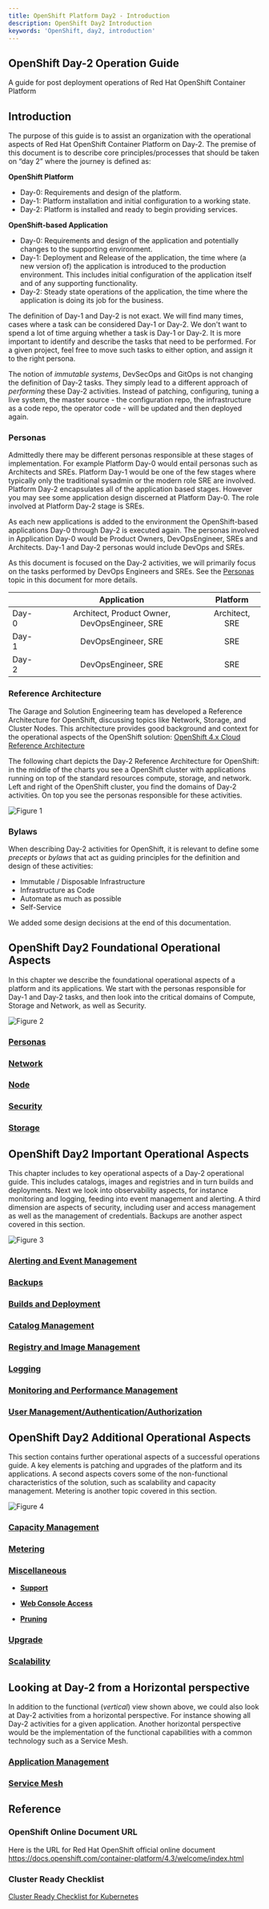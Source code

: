 ```yaml
---
title: OpenShift Platform Day2 - Introduction
description: OpenShift Day2 Introduction
keywords: 'OpenShift, day2, introduction'
---
```


## OpenShift Day-2 Operation Guide
A guide for post deployment operations of Red Hat OpenShift Container Platform

## Introduction

The purpose of this guide is to assist an organization with the operational aspects of Red Hat OpenShift Container Platform on Day-2. The premise of this document is to describe core principles/processes that should be taken on “day 2” where the journey is defined as:

**OpenShift Platform**

* Day-0: Requirements and design of the platform.
* Day-1: Platform installation and initial configuration to a working state.
* Day-2: Platform is installed and ready to begin providing services.
    
    
**OpenShift-based Application**

* Day-0: Requirements and design of the application and potentially changes to the supporting environment.
* Day-1: Deployment and Release of the application, the time where (a new version of) the application is introduced to the production environment. This includes initial configuration of the application itself and of any supporting functionality.
* Day-2: Steady state operations of the application, the time where the application is doing its job for the business.

The definition of Day-1 and Day-2 is not exact. We will find many times, cases where a task can be considered Day-1 or Day-2. We don't want to spend a lot of time arguing whether a task is Day-1 or Day-2. It is more important to identify and describe the tasks that need to be performed. For a given project, feel free to move such tasks to either option, and assign it to the right persona.

The notion of *immutable systems*, DevSecOps and GitOps is not changing the definition of Day-2 tasks. They simply lead to a different approach of *performing* these Day-2 activities. Instead of patching, configuring, tuning a live system, the master source - the configuration repo, the infrastructure as a code repo, the operator code - will be updated and then deployed again.


### Personas

Admittedly there may be different personas responsible at these stages of implementation. For example Platform Day-0 would entail personas such as Architects and SREs. Platform Day-1 would be one of the few stages where typically only the traditional sysadmin or the modern role SRE are involved. Platform Day-2 encapsulates all of the application based stages. However you may see some application design discerned at Platform Day-0. The role involved at Platform Day-2 stage is SREs.   

As each new applications is added to the environment the OpenShift-based applications Day-0 through Day-2 is executed again. The personas involved in Application Day-0 would be Product Owners, DevOpsEngineer, SREs and Architects. Day-1 and Day-2 personas would include DevOps and SREs.

As this document is focused on the Day-2 activities, we will primarily focus on the tasks performed by DevOps Engineers and SREs. See the [Personas](../Personas) topic in this document for more details. 

|               | Application    | Platform       |
| :------------ |:--------------:| :-------------:|
| Day-0         | Architect, Product Owner, DevOpsEngineer, SRE | Architect, SRE            |
| Day-1         | DevOpsEngineer, SRE | SRE            |
| Day-2         | DevOpsEngineer, SRE       | SRE            |


### Reference Architecture
The Garage and Solution Engineering team has developed a Reference Architecture for OpenShift, discussing topics like Network, Storage, and Cluster Nodes. This architecture provides good background and context for the operational aspects of the OpenShift solution:
[OpenShift 4.x Cloud Reference Architecture](https://github.com/ncolon/ocp4-refarch)

The following chart depicts the Day-2 Reference Architecture for OpenShift: in the middle of the charts you see a OpenShift cluster with applications running on top of the standard resources compute, storage, and network. Left and right of the OpenShift cluster, you find the domains of Day-2 activities. On top you see the personas responsible for these activities.

![Figure 1](./images/Day2_ReferenceArchitecture.PNG "Figure 1")

### Bylaws
When describing Day-2 activities for OpenShift, it is relevant to define some *precepts* or *bylaws* that act as guiding principles for the definition and design of these activities:
* Immutable / Disposable Infrastructure 
* Infrastructure as Code
* Automate as much as possible
* Self-Service

We added some design decisions at the end of this documentation.


## OpenShift Day2 Foundational Operational Aspects
In this chapter we describe the foundational operational aspects of a platform and its applications. We start with the personas responsible for Day-1 and Day-2 tasks, and then look into the critical domains of Compute, Storage and Network, as well as Security.

![Figure 2](./images/Day2_FoundationalAspects.PNG "Figure 2")

### [Personas](../Personas/)

### [Network](../Network)

### [Node](../Node)

### [Security](../Security)

### [Storage](../Storage)


## OpenShift Day2 Important Operational Aspects
This chapter includes to key operational aspects of a Day-2 operational guide. This includes catalogs, images and registries and in turn builds and deployments. Next we look into observability aspects, for instance monitoring and logging, feeding into event management and alerting. A third dimension are aspects of security, including user and access management as well as the management of credentials. Backups are another aspect covered in this section.


![Figure 3](./images/Day2_ImportantAspects.PNG "Figure 3")

### [Alerting and Event Management](../EventManagement)

### [Backups](../Backups/)

### [Builds and Deployment](../BuildDeploy)

### [Catalog Management](../CatalogManagement)

### [Registry and Image Management](../Registry)

### [Logging](../Logging)

### [Monitoring and Performance Management](../Monitoring)

### [User Management/Authentication/Authorization](../User)


## OpenShift Day2 Additional Operational Aspects
This section contains further operational aspects of a successful operations guide. A key elements is patching and upgrades of the platform and its applications. A second aspects covers some of the non-functional characteristics of the solution, such as scalability and capacity management. Metering is another topic covered in this section.


![Figure 4](/assets/img/day2/Day2_AdditionalAspects.PNG "Figure 4")

### [Capacity Management](../Capacity)

### [Metering](../Metering/)

### [Miscellaneous](../Misc)

- [**Support**](../MiscSupport)

- [**Web Console Access**](../MiscWeb)

- [**Pruning**](../MiscPrune)

### [Upgrade](../Upgrade/)

### [Scalability](../Scalability)




## Looking at Day-2 from a Horizontal perspective

In addition to the functional (*vertical*) view shown above, we could also look at Day-2 activities from a horizontal perspective. For instance showing all Day-2 activities for a given application. Another horizontal perspective would be the implementation of the functional capabilities with a common technology such as a Service Mesh.

### [Application Management](../Application)

### [Service Mesh](../ServiceMesh)



## Reference  

### OpenShift Online Document URL
Here is the URL for Red Hat OpenShift official online document  
https://docs.openshift.com/container-platform/4.3/welcome/index.html

### Cluster Ready Checklist
[Cluster Ready Checklist for Kubernetes](https://www.weave.works/blog/production-ready-checklist-kubernetes)
